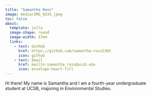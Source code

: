 ```yaml
---
title: "Samantha Ross"
image: media/IMG_9335.jpeg
toc: false
about: 
  template: jolla
  image-shape: round
  image-width: 17em
  links:
    - text: GitHub
      href: https://github.com/samantha-ross2303
      icon: github
    - text: Email
      href: mailto:samantha_ross@ucsb.edu
      icon: envelope-heart-fill
---
```


Hi there! My name is Samantha and I am a fourth-year undergraduate student at UCSB, majoring in Environmental Studies.